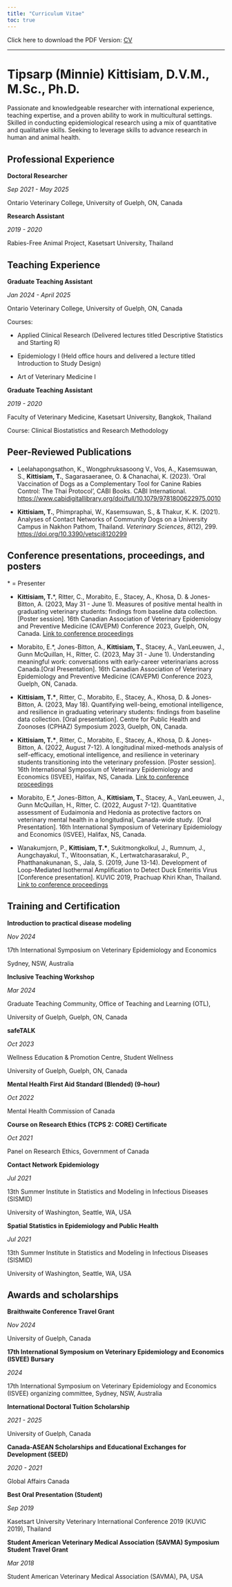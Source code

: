 ```yaml
---
title: "Curriculum Vitae"
toc: true
---
```


Click here to download the PDF Version: [CV](/files/tkittisiam-cv-may-2025.pdf)

------------------------------------------------------------------------

# **Tipsarp (Minnie) Kittisiam, D.V.M., M.Sc., Ph.D.**

Passionate and knowledgeable researcher with international experience, teaching expertise, and a proven ability to work in multicultural settings. Skilled in conducting epidemiological research using a mix of quantitative and qualitative skills. Seeking to leverage skills to advance research in human and animal health.

## Professional Experience

**Doctoral Researcher**

*Sep 2021 - May 2025*

Ontario Veterinary College, University of Guelph, ON, Canada

**Research Assistant**

*2019 - 2020*

Rabies-Free Animal Project, Kasetsart University, Thailand

## Teaching Experience

**Graduate Teaching Assistant**

*Jan 2024 - April 2025*

Ontario Veterinary College, University of Guelph, ON, Canada

Courses:

-   Applied Clinical Research (Delivered lectures titled Descriptive Statistics and Starting R)

-   Epidemiology I (Held office hours and delivered a lecture titled Introduction to Study Design)

-   Art of Veterinary Medicine I

**Graduate Teaching Assistant**

*2019 - 2020*

Faculty of Veterinary Medicine, Kasetsart University, Bangkok, Thailand

Course: Clinical Biostatistics and Research Methodology

## Peer-Reviewed Publications

-   Leelahapongsathon, K., Wongphruksasoong V., Vos, A., Kasemsuwan, S., **Kittisiam, T.**, Sagarasaeranee, O. & Chanachai, K. (2023). ‘Oral Vaccination of Dogs as a Complementary Tool for Canine Rabies Control: The Thai Protocol’, CABI Books. CABI International. <https://www.cabidigitallibrary.org/doi/full/10.1079/9781800622975.0010>

-   **Kittisiam, T.**, Phimpraphai, W., Kasemsuwan, S., & Thakur, K. K. (2021). Analyses of Contact Networks of Community Dogs on a University Campus in Nakhon Pathom, Thailand. *Veterinary Sciences*, *8*(12), 299. <https://doi.org/10.3390/vetsci8120299>

## Conference presentations, proceedings, and posters

\* = Presenter

-   **Kittisiam, T.**\*, Ritter, C., Morabito, E., Stacey, A., Khosa, D. & Jones-Bitton, A. (2023, May 31 - June 1). Measures of positive mental health in graduating veterinary students: findings from baseline data collection. \[Poster session\]. 16th Canadian Association of Veterinary Epidemiology and Preventive Medicine (CAVEPM) Conference 2023, Guelph, ON, Canada. [Link to conference proceedings](https://bpb-ca-c1.wpmucdn.com/sites.uoguelph.ca/dist/6/356/files/2023/05/CAVEPM-2023-Conference-Proceedings.pdf)

-   Morabito, E.\*, Jones-Bitton, A., **Kittisiam, T.**, Stacey, A., VanLeeuwen, J., Gunn McQuillan, H., Ritter, C. (2023, May 31 - June 1). Understanding meaningful work: conversations with early-career veterinarians across Canada.\[Oral Presentation\]. 16th Canadian Association of Veterinary Epidemiology and Preventive Medicine (CAVEPM) Conference 2023, Guelph, ON, Canada.

-   **Kittisiam, T.\***, Ritter, C., Morabito, E., Stacey, A., Khosa, D. & Jones-Bitton, A. (2023, May 18). Quantifying well-being, emotional intelligence, and resilience in graduating veterinary students: findings from baseline data collection. \[Oral presentation\]. Centre for Public Health and Zoonoses (CPHAZ) Symposium 2023, Guelph, ON, Canada.

-   **Kittisiam, T.\***, Ritter, C., Morabito, E., Stacey, A., Khosa, D. & Jones-Bitton, A. (2022, August 7-12). A longitudinal mixed-methods analysis of self-efficacy, emotional intelligence, and resilience in veterinary students transitioning into the veterinary profession. \[Poster session\]. 16th International Symposium of Veterinary Epidemiology and Economics (ISVEE), Halifax, NS, Canada. [Link to conference proceedings](https://venuewest-my.sharepoint.com/personal/congress_venuewest_com/_layouts/15/onedrive.aspx?id=%2Fpersonal%2Fcongress%5Fvenuewest%5Fcom%2FDocuments%2FPublic%2FISVEE%202022%2FISVEE%2D2022%2DProceedings%2Epdf&parent=%2Fpersonal%2Fcongress%5Fvenuewest%5Fcom%2FDocuments%2FPublic%2FISVEE%202022&ga=1)

-   Morabito, E.\*, Jones-Bitton, A., **Kittisiam, T.**, Stacey, A., VanLeeuwen, J., Gunn McQuillan, H., Ritter, C. (2022, August 7-12). Quantitative assessment of Eudaimonia and Hedonia as protective factors on veterinary mental health in a longitudinal, Canada-wide study.  \[Oral Presentation\]. 16th International Symposium of Veterinary Epidemiology and Economics (ISVEE), Halifax, NS, Canada.

-   Wanakumjorn, P., **Kittisiam, T.\***, Sukitmongkolkul, J., Rumnum, J., Aungchayakul, T., Witoonsatian, K., Lertwatcharasarakul, P., Phatthanakunanan, S., Jala, S. (2019, June 13-14). Development of Loop-Mediated Isothermal Amplification to Detect Duck Enteritis Virus \[Conference presentation\]. KUVIC 2019, Prachuap Khiri Khan, Thailand. [Link to conference proceedings](https://drive.google.com/file/d/1yZRHZO7-HAir8yJzq7p4NUmUjO7IO5Td/view)

## Training and Certification

**Introduction to practical disease modeling**

*Nov 2024*

17th International Symposium on Veterinary Epidemiology and Economics

Sydney, NSW, Australia

**Inclusive Teaching Workshop**

*Mar 2024*

Graduate Teaching Community, Office of Teaching and Learning (OTL),

University of Guelph, Guelph, ON, Canada

**safeTALK**

*Oct 2023*

Wellness Education & Promotion Centre, Student Wellness

University of Guelph, Guelph, ON, Canada

**Mental Health First Aid Standard (Blended) (9–hour)**

*Oct 2022*

Mental Health Commission of Canada

**Course on Research Ethics (TCPS 2: CORE) Certificate**

*Oct 2021*

Panel on Research Ethics, Government of Canada

**Contact Network Epidemiology**

*Jul 2021*

13th Summer Institute in Statistics and Modeling in Infectious Diseases (SISMID)

University of Washington, Seattle, WA, USA

**Spatial Statistics in Epidemiology and Public Health**

*Jul 2021*

13th Summer Institute in Statistics and Modeling in Infectious Diseases (SISMID)

University of Washington, Seattle, WA, USA

## Awards and scholarships

**Braithwaite Conference Travel Grant**

*Nov 2024*

University of Guelph, Canada

**17th International Symposium on Veterinary Epidemiology and Economics (ISVEE) Bursary**

*2024*

17th International Symposium on Veterinary Epidemiology and Economics (ISVEE) organizing committee, Sydney, NSW, Australia

**International Doctoral Tuition Scholarship**

*2021 - 2025*

University of Guelph, Canada

**Canada-ASEAN Scholarships and Educational Exchanges for Development (SEED)**

*2020 - 2021*

Global Affairs Canada

**Best Oral Presentation (Student)**

*Sep 2019*

Kasetsart University Veterinary International Conference 2019 (KUVIC 2019), Thailand

**Student American Veterinary Medical Association (SAVMA) Symposium Student Travel Grant**

*Mar 2018*

Student American Veterinary Medical Association (SAVMA), PA, USA
